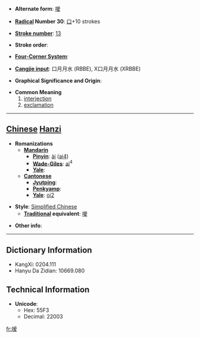 * '''Alternate form''': [[噯]]

* '''[[Wiktionary:Chinese radical index| Radical]] Number 30''': [[Wiktionary:Chinese radical index 口|口]]+10 strokes

* '''[[Wiktionary:Chinese total strokes index|Stroke number]]''': [[Wiktionary:Chinese total strokes index 13|13]]

* '''Stroke order''': 

* '''[[Wiktionary:Chinese four corner index|Four-Corner System]]''': 

* '''[[Wiktionary:Chinese Cangjie index|Cangjie input]]''': 口月月水 (RBBE), X口月月水 (XRBBE)

* '''Graphical Significance and Origin''': 

* '''Common Meaning'''
*# [[interjection]]
*# [[exclamation]]


----

== [[Chinese]] [[Hanzi]] ==

* '''Romanizations'''
** '''[[Mandarin]]'''
*** '''[[Pinyin]]''': [[ài]] ([[ai4]])
*** '''[[Wade-Giles]]''': [[ai]]<sup>4</sup>
*** '''[[Yale]]''': 
** '''[[Cantonese]]'''
*** '''[[Jyutping]]''':
*** '''[[Penkyamp]]''': 
*** '''[[Yale]]''': [[oi2]]

* '''Style''': [[Simplified Chinese]] 
** '''[[Traditional Chinese|Traditional]] equivalent''': [[噯]]

* '''Other info''': 

----

== Dictionary Information ==

* KangXi: 0204.111
* Hanyu Da Zidian: 10669.080

== Technical Information ==

* '''Unicode''':
** Hex: 55F3
** Decimal: 22003

[[fr:嗳]]